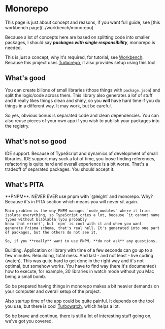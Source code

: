 
# Monorepo

<Callout type="info" emoji="ℹ️">
    This page is just about concept and reasons, if you want full guide, see [this workbench page](../workbench/monorepo).
</Callout>

Because a lot of concepts here are based on splitting code into smaller packages, I should say _**packages with single responsibility**_,
monorepo is needed.

This is just a concept, why it's required, for tutorial, see [Workbench](../workbench/monorepo). Because this project uses [Turborepo](https://turbo.build/repo), it
also provides setup using this tool.

## What's good

You can create bilions of small libraries (those things with `package.json`) and split the logic/code across them. This library also generates a lof of stuff and it really
likes things clean and shiny, so you **will** have hard time if you do things in a different way. It may work, but be careful.

So yes, obvious bonus is separated code and clean dependencies. You can also reuse pieces of your own app if you wish to publish your packages into the registry.

## What's not so good

IDE support. Because of TypeScript and dynamics of development of small libraries, IDE support may suck a lot of time, you loose finding references, refactoring is quite
hard and overall experience is a bit worse. That's a tradeoff of separated packages. You should accept it.

## What's PITA

<Callout>
    **PNPM**. NEVER EVER use pnpm with `@leight` and monorepo. Why? Because it's in PITA section which means you will never sit again.

    Main problem is the way PNPM manages `node_modules` where it tries isolate everything, so TypeScript cries a lot, because `it cannot name types without blablabla (you probably
    know that error)`, but `npm` is cool with it and when you want generate Prisma schema, that's real hell. It's generated into one part of packages, but the others do not see it.

    So, if you **really** want to use PNPM, **do not ask** any questions.
</Callout>

Building. Application or library with time of a few seconds can go up to a few minutes. Rebuilding, total mess. And last - and not least - live coding (watch). This was
quite hard to get done in the right way and it's not optimal, but somehow works. You have to find way (here it's documented) how to execute, for example, 30 libraries in watch
mode without you Mac being a small bomb.

So be prepared having things in monorepo makes a bit heavier demands on your computer and overall setup of the project.

Also startup time of the app could be quite painful. It depends on the tool you use, but there is cool [Turbowatch](https://github.com/gajus/turbowatch), which helps a lot.

<Callout type="info" emoji="ℹ️">
    So be brave and continue, there is still a lot of interesting stuff going on, we've got you covered.
</Callout>
